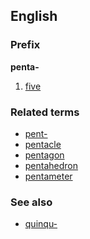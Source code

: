 ==English==
===Prefix===
'''penta-'''

#[[five]]

===Related terms===
*[[pent-]]
*[[pentacle]]
*[[pentagon]]
*[[pentahedron]]
*[[pentameter]]

===See also===
*[[quinqu-]]